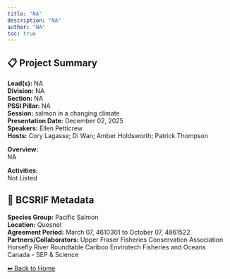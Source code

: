 ```yaml
---
title: "NA"
description: "NA"
author: "NA"
toc: true
---
```


## 📋 Project Summary

**Lead(s):** NA  
**Division:** NA  
**Section:** NA  
**PSSI Pillar:** NA  
**Session:** salmon in a changing climate  
**Presentation Date:** December 02, 2025  
**Speakers:** Ellen Petticrew  
**Hosts:** Cory Lagasse; Di Wan; Amber Holdsworth; Patrick Thompson  

**Overview:**  
NA   

**Activities:**  
Not Listed

## 🧬 BCSRIF Metadata

**Species Group:** Pacific Salmon  
**Location:** Quesnel  
**Agreement Period:** March 07, 4610301 to October 07, 4861522  
**Partners/Collaborators:** Upper Fraser Fisheries Conservation Association 
Horsefly River Roundtable
Cariboo Envirotech 
Fisheries and Oceans Canada - SEP & Science  

[⬅ Back to Home](../index.qmd)
